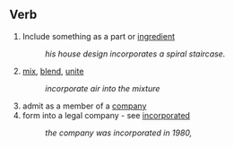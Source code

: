 ==Verb==

# Include something as a part or [[ingredient]]
#:''his house design incorporates a spiral staircase.''
# [[mix]], [[blend]], [[unite]]
#:''incorporate air into the mixture''
# admit as a member of a [[company]]
# form into a legal company - see [[incorporated]]
#:''the company was incorporated in 1980,''